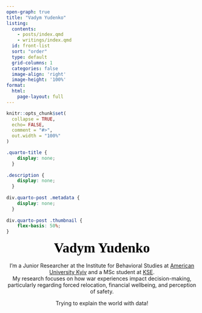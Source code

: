 ```yaml
---
open-graph: true
title: "Vadym Yudenko"
listing:
  contents: 
    - posts/index.qmd
    - writings/index.qmd
  id: front-list
  sort: "order"
  type: default
  grid-columns: 1
  categories: false
  image-align: 'right'
  image-height: '100%'
format:
  html:
    page-layout: full
---
```


```r
knitr::opts_chunk$set(
  collapse = TRUE,
  echo= FALSE,
  comment = "#>",
  out.width = "100%"
)
```

```css
.quarto-title {
    display: none;
  }
  
.description {
    display: none;
  }
  
div.quarto-post .metadata {
    display: none;
  }
  
div.quarto-post .thumbnail {
    flex-basis: 50%;
}
```


::: {style="text-align: center"}
[<strong>Vadym Yudenko</strong>]{style="font-size: 36px; font-style: bold; color: black; font-family: Fira Mono;"} <br> <br> I'm a Junior Researcher at the Institute for Behavioral Studies at [American University Kyiv](https://auk.edu.ua/en/) and a MSc student at [KSE](https://kse.ua/). <br> My research focuses on how war experiences impact decision-making, particularly regarding forced relocation, financial wellbeing, and perception of safety.

Trying to explain the world with data! <br> <br>
:::

::: {#front-list}
:::
